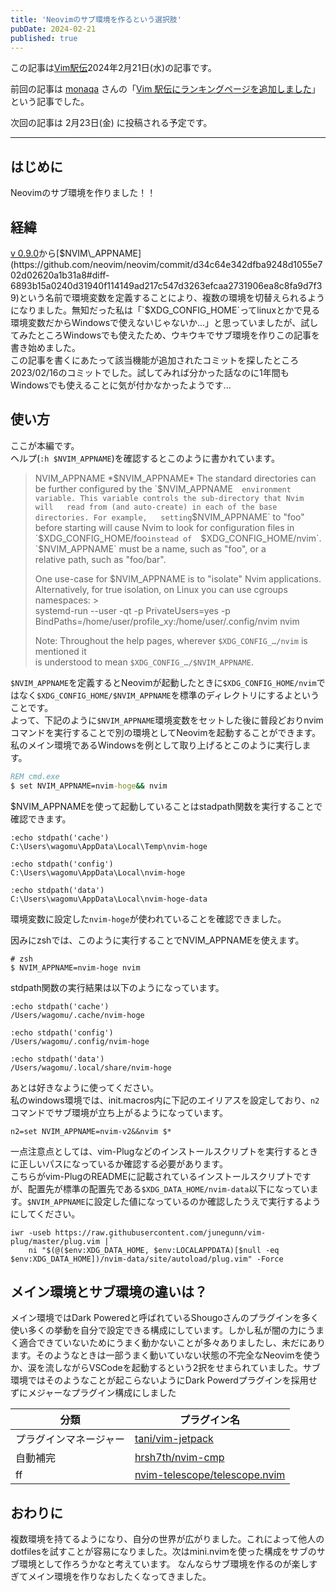 ```yaml
---
title: 'Neovimのサブ環境を作るという選択肢'
pubDate: 2024-02-21
published: true
---
```


この記事は[Vim駅伝](https://vim-jp.org/ekiden/)2024年2月21日(水)の記事です。

前回の記事は [monaqa](https://github.com/monaqa) さんの「[Vim 駅伝にランキングページを追加しました](https://zenn.dev/vim_jp/articles/2024-02-19-vim-ekiden-add-ranking)」という記事でした。

次回の記事は 2月23日(金) に投稿される予定です。

---

## はじめに
Neovimのサブ環境を作りました！！

## 経緯
[v 0.9.0](https://github.com/neovim/neovim/releases/tag/v0.9.0)から[$NVIM\_APPNAME](https://github.com/neovim/neovim/commit/d34c64e342dfba9248d1055e702d02620a1b31a8#diff-6893b15a0240d31940f114149ad217c547d3263efcaa2731906ea8c8fa9d7f39)という名前で環境変数を定義することにより、複数の環境を切替えられるようになりました。無知だった私は「`$XDG_CONFIG_HOME`ってlinuxとかで見る環境変数だからWindowsで使えないじゃないか...」と思っていましたが、試してみたところWindowsでも使えたため、ウキウキでサブ環境を作りこの記事を書き始めました。  
この記事を書くにあたって該当機能が追加されたコミットを探したところ2023/02/16のコミットでした。試してみれば分かった話なのに1年間もWindowsでも使えることに気が付かなかったようです...

## 使い方
ここが本編です。  
ヘルプ(`:h $NVIM_APPNAME`)を確認するとこのように書かれています。
> NVIM_APPNAME					*$NVIM_APPNAME*  
> The standard directories can be further configured by the `$NVIM_APPNAME`  
> environment variable. This variable controls the sub-directory that Nvim will  
> read from (and auto-create) in each of the base directories. For example,  
> setting `$NVIM_APPNAME` to "foo" before starting will cause Nvim to look for  
> configuration files in `$XDG_CONFIG_HOME/foo` instead of  
> `$XDG_CONFIG_HOME/nvim`. `$NVIM_APPNAME` must be a name, such as "foo", or a  
> relative path, such as "foo/bar".  
>   
> One use-case for $NVIM_APPNAME is to "isolate" Nvim applications.  
> Alternatively, for true isolation, on Linux you can use cgroups namespaces: >  
>     systemd-run --user -qt -p PrivateUsers=yes -p BindPaths=/home/user/profile_xy:/home/user/.config/nvim nvim  
>   
> Note: Throughout the help pages, wherever `$XDG_CONFIG_…/nvim` is mentioned it  
> is understood to mean `$XDG_CONFIG_…/$NVIM_APPNAME`.  

`$NVIM_APPNAME`を定義するとNeovimが起動したときに`$XDG_CONFIG_HOME/nvim`ではなく`$XDG_CONFIG_HOME/$NVIM_APPNAME`を標準のディレクトリにするよということです。  
よって、下記のように`$NVIM_APPNAME`環境変数をセットした後に普段どおりnvimコマンドを実行することで別の環境としてNeovimを起動することができます。私のメイン環境であるWindowsを例として取り上げるとこのように実行します。
```cmd
REM cmd.exe
$ set NVIM_APPNAME=nvim-hoge&& nvim
```
$NVIM_APPNAMEを使って起動していることはstadpath関数を実行することで確認できます。
```
:echo stdpath('cache')
C:\Users\wagomu\AppData\Local\Temp\nvim-hoge

:echo stdpath('config')
C:\Users\wagomu\AppData\Local\nvim-hoge

:echo stdpath('data')
C:\Users\wagomu\AppData\Local\nvim-hoge-data
```
環境変数に設定した`nvim-hoge`が使われていることを確認できました。

因みにzshでは、このように実行することでNVIM_APPNAMEを使えます。
```shell
# zsh
$ NVIM_APPNAME=nvim-hoge nvim
```
stdpath関数の実行結果は以下のようになっています。
```
:echo stdpath('cache')
/Users/wagomu/.cache/nvim-hoge

:echo stdpath('config')
/Users/wagomu/.config/nvim-hoge

:echo stdpath('data')
/Users/wagomu/.local/share/nvim-hoge
```

あとは好きなように使ってください。  
私のwindows環境では、init.macros内に下記のエイリアスを設定しており、`n2`コマンドでサブ環境が立ち上がるようになっています。
```
n2=set NVIM_APPNAME=nvim-v2&&nvim $*
```

一点注意点としては、vim-Plugなどのインストールスクリプトを実行するときに正しいパスになっているか確認する必要があります。  
こちらがvim-PlugのREADMEに記載されているインストールスクリプトですが、配置先が標準の配置先である`$XDG_DATA_HOME/nvim-data`以下になっています。`$NVIM_APPNAME`に設定した値になっているのか確認したうえで実行するようにしてください。
```
iwr -useb https://raw.githubusercontent.com/junegunn/vim-plug/master/plug.vim |`
    ni "$(@($env:XDG_DATA_HOME, $env:LOCALAPPDATA)[$null -eq $env:XDG_DATA_HOME])/nvim-data/site/autoload/plug.vim" -Force
```

## メイン環境とサブ環境の違いは？
メイン環境ではDark Poweredと呼ばれているShougoさんのプラグインを多く使い多くの挙動を自分で設定できる構成にしています。しかし私が闇の力にうまく適合できていないためにうまく動かないことが多々ありましたし、未だにあります。そのようなときは一部うまく動いていない状態の不完全なNeovimを使うか、涙を流しながらVSCodeを起動するという2択をせまられていました。サブ環境ではそのようなことが起こらないようにDark Powerdプラグインを採用せずにメジャーなプラグイン構成にしました

| **分類** | **プラグイン名** |
| ---- | ---- |
| プラグインマネージャー | [tani/vim-jetpack](https://github.com/tani/vim-jetpack) |
| 自動補完 | [hrsh7th/nvim-cmp](https://github.com/hrsh7th/nvim-cmp) |
| ff | [nvim-telescope/telescope.nvim](https://github.com/nvim-telescope/telescope.nvim) |

## おわりに
複数環境を持てるようになり、自分の世界が広がりました。これによって他人のdotfilesを試すことが容易になりました。次はmini.nvimを使った構成をサブのサブ環境として作ろうかなと考えています。  なんならサブ環境を作るのが楽しすぎてメイン環境を作りなおしたくなってきました。
